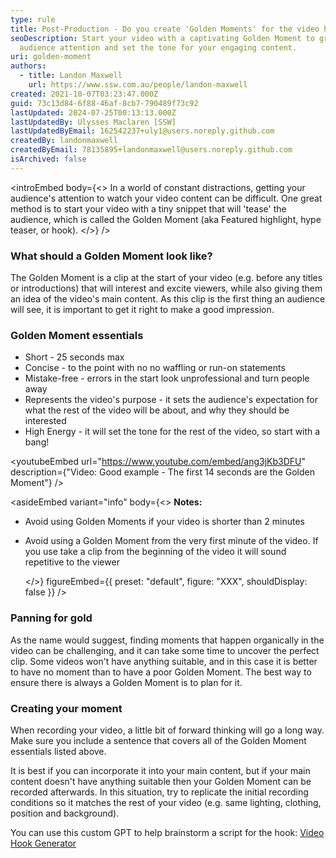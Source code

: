 ```yaml
---
type: rule
title: Post-Production - Do you create 'Golden Moments' for the video hook?
seoDescription: Start your video with a captivating Golden Moment to grab
  audience attention and set the tone for your engaging content.
uri: golden-moment
authors:
  - title: Landon Maxwell
    url: https://www.ssw.com.au/people/landon-maxwell
created: 2021-10-07T03:23:47.000Z
guid: 73c13d84-6f88-46af-8cb7-790489f73c92
lastUpdated: 2024-07-25T00:13:13.000Z
lastUpdatedBy: Ulysses Maclaren [SSW]
lastUpdatedByEmail: 162542237+uly1@users.noreply.github.com
createdBy: landonmaxwell
createdByEmail: 78135895+landonmaxwell@users.noreply.github.com
isArchived: false
---
```

<introEmbed
  body={<>
In a world of constant distractions, getting your audience's attention to watch your video content can be difficult.
One great method is to start your video with a tiny snippet that will 'tease' the audience, which is called the Golden Moment (aka Featured highlight, hype teaser, or hook).
  </>}
/>
### What should a Golden Moment look like?

The Golden Moment is a clip at the start of your video (e.g. before any titles or introductions) that will interest and excite viewers, while also giving them an idea of the video's main content.
As this clip is the first thing an audience will see, it is important to get it right to make a good impression.

### Golden Moment essentials

* Short - 25 seconds max
* Concise - to the point with no no waffling or run-on statements
* Mistake-free - errors in the start look unprofessional and turn people away
* Represents the video's purpose - it sets the audience's expectation for what the rest of the video will be about, and why they should be interested
* High Energy - it will set the tone for the rest of the video, so start with a bang!


<youtubeEmbed url="https://www.youtube.com/embed/ang3jKb3DFU" description={"Video: Good example - The first 14 seconds are the Golden Moment"} />



<asideEmbed
  variant="info"
  body={<>
    **Notes:**

* Avoid using Golden Moments if your video is shorter than 2 minutes
* Avoid using a Golden Moment from the very first minute of the video. If you use take a clip from the beginning of the video it will sound repetitive to the viewer

  </>}
  figureEmbed={{
    preset: "default",
    figure: "XXX",
    shouldDisplay: false
  }}
/>


### Panning for gold

As the name would suggest, finding moments that happen organically in the video can be challenging, and it can take some time to uncover the perfect clip.
Some videos won't have anything suitable, and in this case it is better to have no moment than to have a poor Golden Moment.
The best way to ensure there is always a Golden Moment is to plan for it.

### Creating your moment

When recording your video, a little bit of forward thinking will go a long way.
Make sure you include a sentence that covers all of the Golden Moment essentials listed above.

It is best if you can incorporate it into your main content, but if your main content doesn't have anything suitable then your Golden Moment can be recorded afterwards. In this situation, try to replicate the initial recording conditions so it matches the rest of your video (e.g. same lighting, clothing, position and background).

You can use this custom GPT to help brainstorm a script for the hook: [Video Hook Generator](https://chatgpt.com/g/g-gjEEhVR9c-video-hook-generator)

